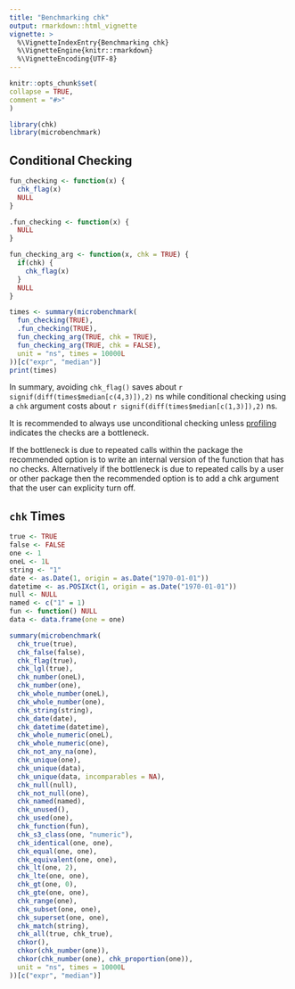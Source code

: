```yaml
---
title: "Benchmarking chk"
output: rmarkdown::html_vignette
vignette: >
  %\VignetteIndexEntry{Benchmarking chk}
  %\VignetteEngine{knitr::rmarkdown}
  %\VignetteEncoding{UTF-8}
---
```

  
```r
knitr::opts_chunk$set(
collapse = TRUE,
comment = "#>"
)
```

```r
library(chk)
library(microbenchmark)
```

## Conditional Checking

```r

fun_checking <- function(x) {
  chk_flag(x)
  NULL
}

.fun_checking <- function(x) {
  NULL
}

fun_checking_arg <- function(x, chk = TRUE) {
  if(chk) {
    chk_flag(x)
  }
  NULL
}
```

```r
times <- summary(microbenchmark(
  fun_checking(TRUE),
  .fun_checking(TRUE),
  fun_checking_arg(TRUE, chk = TRUE),
  fun_checking_arg(TRUE, chk = FALSE),
  unit = "ns", times = 10000L
))[c("expr", "median")]
print(times)
```

In summary, avoiding `chk_flag()` saves about `r signif(diff(times$median[c(4,3)]),2)` ns while conditional checking using a `chk` argument costs about `r signif(diff(times$median[c(1,3)]),2)` ns.

It is recommended to always use unconditional checking unless [profiling](http://adv-r.had.co.nz/Profiling.html) indicates the checks are a bottleneck.

If the bottleneck is due to repeated calls within the package the recommended option is to write an internal version of the function that has no checks. 
Alternatively if the bottleneck is due to repeated calls by a user or other package then the recommended option is to add a chk argument that the user can explicity turn off.

## `chk` Times

```r
true <- TRUE
false <- FALSE
one <- 1
oneL <- 1L
string <- "1"
date <- as.Date(1, origin = as.Date("1970-01-01"))
datetime <- as.POSIXct(1, origin = as.Date("1970-01-01"))
null <- NULL
named <- c("1" = 1)
fun <- function() NULL
data <- data.frame(one = one)
```

```r
summary(microbenchmark(
  chk_true(true),
  chk_false(false),
  chk_flag(true),
  chk_lgl(true),
  chk_number(oneL),
  chk_number(one),
  chk_whole_number(oneL),
  chk_whole_number(one),
  chk_string(string),
  chk_date(date),
  chk_datetime(datetime),
  chk_whole_numeric(oneL),
  chk_whole_numeric(one),
  chk_not_any_na(one),
  chk_unique(one),
  chk_unique(data),
  chk_unique(data, incomparables = NA),
  chk_null(null),
  chk_not_null(one),
  chk_named(named),
  chk_unused(),
  chk_used(one),
  chk_function(fun),
  chk_s3_class(one, "numeric"),
  chk_identical(one, one),
  chk_equal(one, one),
  chk_equivalent(one, one),
  chk_lt(one, 2),
  chk_lte(one, one),
  chk_gt(one, 0),
  chk_gte(one, one),
  chk_range(one),
  chk_subset(one, one),
  chk_superset(one, one),
  chk_match(string),
  chk_all(true, chk_true),
  chkor(),
  chkor(chk_number(one)),
  chkor(chk_number(one), chk_proportion(one)),
  unit = "ns", times = 10000L
))[c("expr", "median")]
```
